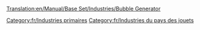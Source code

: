 [[Translation:en/Manual/Base Set/Industries/Bubble Generator]]

{{fr/Industries|image=en/BubbleGenerator.png|nom=Générateur de bulles
|climats=[[fr/Manual/Climat#Pays des jouets|Pays des jouets]]
|accepte=Rien
|produit=[[fr/Bulle|Bulle]]
|notes=Absent des autres [[fr/Manual/Climat|climats]].
}}

[[Category:fr/Industries primaires]]
[[Category:fr/Industries du pays des jouets]]
